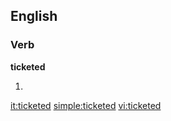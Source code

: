 ==English==
===Verb===
'''ticketed'''
# {{past of|[[ticket]]}}

[[it:ticketed]]
[[simple:ticketed]]
[[vi:ticketed]]